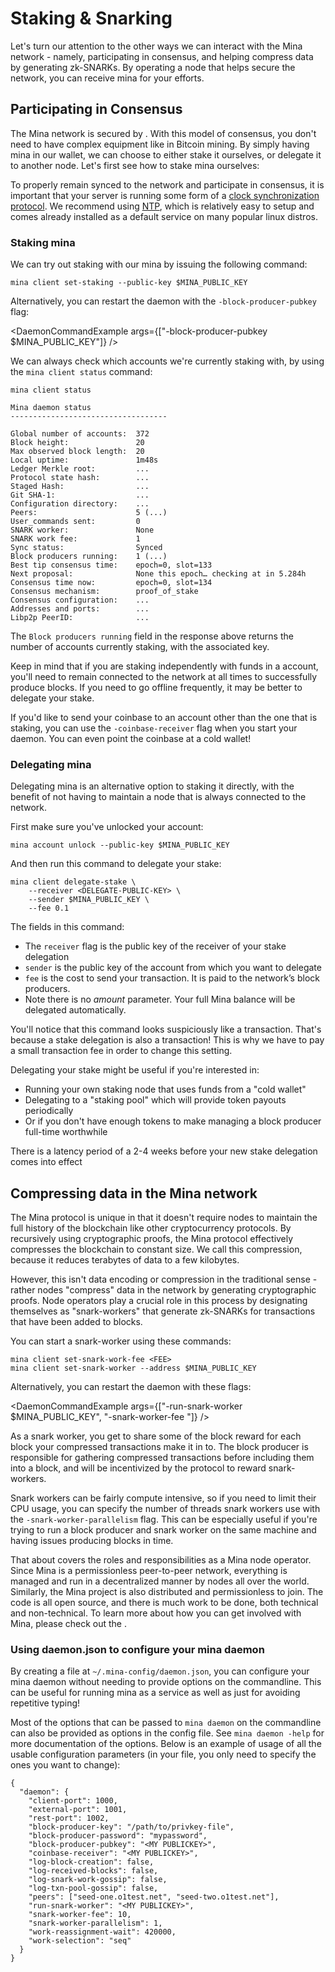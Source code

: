
# Staking & Snarking

Let's turn our attention to the other ways we can interact with the Mina network - namely, participating in consensus, and helping compress data by generating zk-SNARKs. By operating a node that helps secure the network, you can receive mina for your efforts.

## Participating in Consensus

The Mina network is secured by <DocLink copy="Proof-of-Stake consensus" url="/glossary#proof-of-stake" />. With this model of consensus, you don't need to have complex equipment like in Bitcoin mining. By simply having mina in our wallet, we can choose to either stake it ourselves, or delegate it to another node. Let's first see how to stake mina ourselves:

<Alert kind="warning">

To properly remain synced to the network and participate in consensus, it is important that your server is running some form of a [clock synchronization protocol](https://en.wikipedia.org/wiki/Clock_synchronization). We recommend using [NTP](https://en.wikipedia.org/wiki/Network_Time_Protocol), which is relatively easy to setup and comes already installed as a default service on many popular linux distros.

</Alert>

### Staking mina

We can try out staking with our mina by issuing the following command:

    mina client set-staking --public-key $MINA_PUBLIC_KEY

Alternatively, you can restart the daemon with the `-block-producer-pubkey` flag:

<DaemonCommandExample args={["-block-producer-pubkey $MINA_PUBLIC_KEY"]} />

We can always check which accounts we're currently staking with, by using the `mina client status` command:

```
mina client status

Mina daemon status
-----------------------------------

Global number of accounts:  372
Block height:               20
Max observed block length:  20
Local uptime:               1m48s
Ledger Merkle root:         ...
Protocol state hash:        ...
Staged Hash:                ...
Git SHA-1:                  ...
Configuration directory:    ...
Peers:                      5 (...)
User_commands sent:         0
SNARK worker:               None
SNARK work fee:             1
Sync status:                Synced
Block producers running:    1 (...)
Best tip consensus time:    epoch=0, slot=133
Next proposal:              None this epoch… checking at in 5.284h
Consensus time now:         epoch=0, slot=134
Consensus mechanism:        proof_of_stake
Consensus configuration:    ...
Addresses and ports:        ...
Libp2p PeerID:              ...
```

The `Block producers running` field in the response above returns the number of accounts currently staking, with the associated key.

<Alert kind="warning">

Keep in mind that if you are staking independently with funds in a account, you'll need to remain connected to the network at all times to successfully produce blocks. If you need to go offline frequently, it may be better to delegate your stake.

</Alert>

If you'd like to send your coinbase to an account other than the one that is staking, you can use the `-coinbase-receiver` flag when you start your daemon. You can even point the coinbase at a cold wallet!

### Delegating mina

Delegating mina is an alternative option to staking it directly, with the benefit of not having to maintain a node that is always connected to the network.

First make sure you've unlocked your account:

    mina account unlock --public-key $MINA_PUBLIC_KEY

And then run this command to delegate your stake:

    mina client delegate-stake \
        --receiver <DELEGATE-PUBLIC-KEY> \
        --sender $MINA_PUBLIC_KEY \
        --fee 0.1

The fields in this command:

- The `receiver` flag is the public key of the receiver of your stake delegation
- `sender` is the public key of the account from which you want to delegate
- `fee` is the cost to send your transaction. It is paid to the network’s block producers.
- Note there is no _amount_ parameter. Your full Mina balance will be delegated automatically.

You'll notice that this command looks suspiciously like a <DocLink copy="payment" url="/my-first-transaction#make-a-payment" /> transaction. That's because a stake delegation is also a transaction! This is why we have to pay a small transaction fee in order to change this setting.

Delegating your stake might be useful if you're interested in:

- Running your own staking node that uses funds from a "cold wallet"
- Delegating to a "staking pool" which will provide token payouts periodically
- Or if you don't have enough tokens to make managing a block producer full-time worthwhile

<Alert>

There is a latency period of a 2-4 weeks before your new stake delegation comes into effect

</Alert>

## Compressing data in the Mina network

The Mina protocol is unique in that it doesn't require nodes to maintain the full history of the blockchain like other cryptocurrency protocols. By recursively using cryptographic proofs, the Mina protocol effectively compresses the blockchain to constant size. We call this compression, because it reduces terabytes of data to a few kilobytes.

However, this isn't data encoding or compression in the traditional sense - rather nodes "compress" data in the network by generating cryptographic proofs. Node operators play a crucial role in this process by designating themselves as "snark-workers" that generate zk-SNARKs for transactions that have been added to blocks.

You can start a snark-worker using these commands:

    mina client set-snark-work-fee <FEE>
    mina client set-snark-worker --address $MINA_PUBLIC_KEY

Alternatively, you can restart the daemon with these flags:

<DaemonCommandExample
  args={["-run-snark-worker $MINA_PUBLIC_KEY", "-snark-worker-fee <fee>"]}
/>

As a snark worker, you get to share some of the block reward for each block your compressed transactions make it in to. The block producer is responsible for gathering compressed transactions before including them into a block, and will be incentivized by the protocol to reward snark-workers.

Snark workers can be fairly compute intensive, so if you need to limit their CPU usage, you can specify the number of threads snark workers use with the `-snark-worker-parallelism` flag. This can be especially useful if you're trying to run a block producer and snark worker on the same machine and having issues producing blocks in time.

That about covers the roles and responsibilities as a Mina node operator. Since Mina is a permissionless peer-to-peer network, everything is managed and run in a decentralized manner by nodes all over the world. Similarly, the Mina project is also distributed and permissionless to join. The code is all open source, and there is much work to be done, both technical and non-technical. To learn more about how you can get involved with Mina, please check out the <DocLink copy="Contributing to Mina section" url="/developers/contributing" />.

### Using daemon.json to configure your mina daemon

By creating a file at `~/.mina-config/daemon.json`, you can configure your mina daemon without needing to provide options on the commandline. This can be useful for running mina as a service as well as just for avoiding repetitive typing!

Most of the options that can be passed to `mina daemon` on the commandline can also be provided as options in the config file. See `mina daemon -help` for more documentation of the options. Below is an example of usage of all the usable configuration parameters (in your file, you only need to specify the ones you want to change):

```
{
  "daemon": {
    "client-port": 1000,
    "external-port": 1001,
    "rest-port": 1002,
    "block-producer-key": "/path/to/privkey-file",
    "block-producer-password": "mypassword",
    "block-producer-pubkey": "<MY PUBLICKEY>",
    "coinbase-receiver": "<MY PUBLICKEY>",
    "log-block-creation": false,
    "log-received-blocks": false,
    "log-snark-work-gossip": false,
    "log-txn-pool-gossip": false,
    "peers": ["seed-one.o1test.net", "seed-two.o1test.net"],
    "run-snark-worker": "<MY PUBLICKEY>",
    "snark-worker-fee": 10,
    "snark-worker-parallelism": 1,
    "work-reassignment-wait": 420000,
    "work-selection": "seq"
  }
}
```
